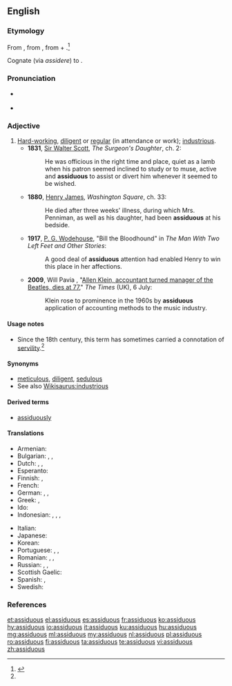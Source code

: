 ==English==

===Etymology===
From {{etyl|la|en}} {{term|assiduus|lang=la}}, from {{term|assidere||to sit down to|lang=la}}, from {{term|ad-||to|lang=la}} + {{term|sedere||to sit|lang=la}}.<ref name="OEtD">{{R:Online Etymology Dictionary}}</ref>

Cognate (via ''assidere'') to {{term|assess|lang=en}}.

===Pronunciation===
* {{a|UK}} {{IPA|/əˈsɪd.jʊ.əs/|lang=en}}
* {{audio|en-us-assiduous.ogg|Audio (US)|lang=en}}

===Adjective===
{{en-adj}}

# [[hard-working|Hard-working]], [[diligent]] or [[regular]] (in attendance or work); [[industrious]].
#* '''1831''', [[w:Sir Walter Scott|Sir Walter Scott]], ''The Surgeon's Daughter'', ch. 2:
#*: He was officious in the right time and place, quiet as a lamb when his patron seemed inclined to study or to muse, active and '''assiduous''' to assist or divert him whenever it seemed to be wished.
#* '''1880''', [[w:Henry James|Henry James]], ''Washington Square'', ch. 33:
#*: He died after three weeks' illness, during which Mrs. Penniman, as well as his daughter, had been '''assiduous''' at his bedside.
#* '''1917''', [[w:P. G. Wodehouse|P. G. Wodehouse]], "Bill the Bloodhound" in ''The Man With Two Left Feet and Other Stories'':
#*: A good deal of '''assiduous''' attention had enabled Henry to win this place in her affections.
#* '''2009''', Will Pavia , "[http://entertainment.timesonline.co.uk/tol/arts_and_entertainment/music/article6644590.ece Allen Klein, accountant turned manager of the Beatles, dies at 77]," ''The Times'' (UK), 6 July:
#*: Klein rose to prominence in the 1960s by '''assiduous''' application of accounting methods to the music industry.

====Usage notes====
* Since the 18th century, this term has sometimes carried a connotation of [[servility]].<ref name="OEtD" />

====Synonyms====
* [[meticulous]], [[diligent]], [[sedulous]]
* See also [[Wikisaurus:industrious]]

====Derived terms====
* [[assiduously]]

====Translations====
{{trans-top|hard-working, diligent}}
* Armenian: {{t+|hy|աշխատասեր}}
* Bulgarian: {{t+|bg|усърден}}, {{t+|bg|прилежен}}, {{t+|bg|старателен}}
* Dutch: {{t+|nl|ijverig}}, {{t+|nl|vlijtig}}, {{t+|nl|betrouwbaar}}
* Esperanto: {{t+|eo|asidua}}
* Finnish: {{t+|fi|ahkera}}, {{t+|fi|uuttera}}
* French: {{t+|fr|assidu}}
* German: {{t+|de|fleißig}}, {{t|de|geflissen}}, {{t+|de|gewissenhaft}}
* Greek: {{t+|el|επιμελής|m|f|sc=Grek}}, {{t+|el|εργατικός|m|sc=Grek}} {{qualifier|industrious}}
* Ido: {{t+|io|asidua}}
* Indonesian: {{t+|id|tekun}}, {{t+|id|giat}}, {{t+|id|rajin}}, {{t|id|kerja keras}}
{{trans-mid}}
* Italian: {{t+|it|assiduo}}
* Japanese: {{t+|ja|真面目|tr=まじめ, majime}}
* Korean: {{t|ko|부지런한|tr=bu-ji-run-han|sc=Hang}}
* Portuguese: {{t+|pt|assíduo}}, {{t+|pt|trabalhador}}, {{t+|pt|diligente}}
* Romanian: {{t+|ro|asiduu}}, {{t+|ro|stăruitor|m|n}}, {{t+|ro|harnic|m|n}}
* Russian: {{t+|ru|стара́тельный}}, {{t+|ru|приле́жный}}, {{t+|ru|усе́рдный}}
* Scottish Gaelic: {{t|gd|leanmhainneach}}
* Spanish: {{t+|es|asiduo}}, {{t+|es|diligente}}
* Swedish: {{t+|sv|flitig}}
{{trans-bottom}}

===References===
<references/>

[[et:assiduous]]
[[el:assiduous]]
[[es:assiduous]]
[[fr:assiduous]]
[[ko:assiduous]]
[[hy:assiduous]]
[[io:assiduous]]
[[it:assiduous]]
[[ku:assiduous]]
[[hu:assiduous]]
[[mg:assiduous]]
[[ml:assiduous]]
[[my:assiduous]]
[[nl:assiduous]]
[[pl:assiduous]]
[[ro:assiduous]]
[[fi:assiduous]]
[[ta:assiduous]]
[[te:assiduous]]
[[vi:assiduous]]
[[zh:assiduous]]